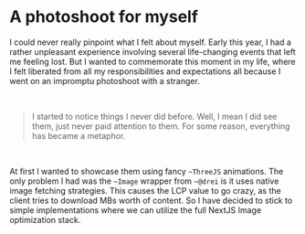 
# A photoshoot for myself

I could never really pinpoint what I felt about myself. Early this year, I had a rather unpleasant experience involving several life-changing events that left me feeling lost. But I wanted to commemorate this moment in my life, where I felt liberated from all my responsibilities and expectations all because I went on an impromptu photoshoot with a stranger.

<br />

> I started to notice things I never did before. Well, I mean I did see them, just never paid attention to them. For some reason, everything has became a metaphor.

<br />

At first I wanted to showcase them using fancy `~ThreeJS` animations. The only problem I had was the `~Image` wrapper from `~@drei` is it uses native image fetching strategies. This causes the LCP value to go crazy, as the client tries to download MBs worth of content. So I have decided to stick to simple implementations where we can utilize the full NextJS Image optimization stack.

<ImageGrid />
